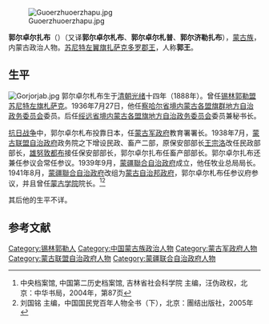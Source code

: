 [[File:Guoerzhuoerzhapu.jpg|thumb]]

'''郭尔卓尔扎布'''（{{bd|1888年||？|}}）（又译'''郭尔卓尔札布'''、'''郭尔卓尔札普'''、'''郭尔济勒扎布'''），[[蒙古族|蒙古族]]，内蒙古政治人物。[[苏尼特扎萨克郡王|苏尼特左翼旗扎萨克多罗郡王]]，人称'''郭王'''。

==生平==
[[File:Gorjorjab.jpg|thumb]]
郭尔卓尔札布生于[[清朝|清朝]][[光绪|光绪]]十四年（1888年）。曾任[[锡林郭勒盟|锡林郭勒盟]][[苏尼特左旗|苏尼特左旗]][[札萨克|札萨克]]。1936年7月27日，他任[[察哈尔省境内蒙古各盟旗群地方自治政务委员会|察哈尔省境内蒙古各盟旗群地方自治政务委员会]]委员。后任[[绥远省境内蒙古各盟旗地方自治政务委员会|绥远省境内蒙古各盟旗地方自治政务委员会]]委员兼秘书长。

[[抗日战争|抗日战争]]中，郭尔卓尔札布投靠日本，任[[蒙古军政府|蒙古军政府]]教育署署长。1938年7月，[[蒙古联盟自治政府|蒙古联盟自治政府]]政务院之下增设民政、畜产二部，原保安部部长[[王宗洛|王宗洛]]改任民政部部长，[[雄努敦都布|雄努敦都布]]接任保安部部长，郭尔卓尔扎布任畜产部部长。郭尔卓尔扎布还兼任参议会常任参议。1939年9月，[[蒙疆聯合自治政府|蒙疆聯合自治政府]]成立，他任牧业总局局长。1941年8月，[[蒙疆聯合自治政府|蒙疆聯合自治政府]]改组为[[蒙古自治邦政府|蒙古自治邦政府]]，郭尔卓尔札布任参议府参议，并且曾任[[蒙古学院|蒙古学院]]院长。<ref>中央档案馆, 中国第二历史档案馆, 吉林省社会科学院 主编，汪伪政权，北京：中华书局，2004年，第87页</ref><ref>刘国铭 主编，中国国民党百年人物全书（下），北京：團结出版社，2005年</ref>

其后他的生平不详。

==参考文献==
{{commonscat|Gorjorjab}}
{{reflist}}

{{DEFAULTSORT:G郭}}
[[Category:锡林郭勒人|Category:锡林郭勒人]]
[[Category:中国蒙古族政治人物|Category:中国蒙古族政治人物]]
[[Category:蒙古军政府人物|Category:蒙古军政府人物]]
[[Category:蒙古联盟自治政府人物|Category:蒙古联盟自治政府人物]]
[[Category:蒙疆联合自治政府人物|Category:蒙疆联合自治政府人物]]